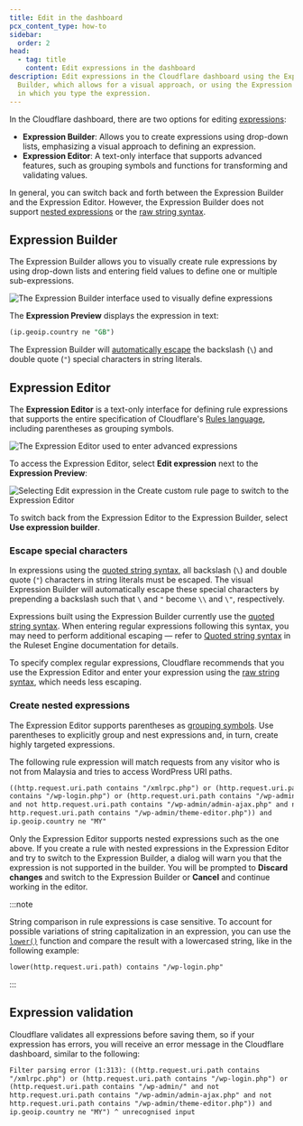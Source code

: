 ```yaml
---
title: Edit in the dashboard
pcx_content_type: how-to
sidebar:
  order: 2
head:
  - tag: title
    content: Edit expressions in the dashboard
description: Edit expressions in the Cloudflare dashboard using the Expression
  Builder, which allows for a visual approach, or using the Expression Editor,
  in which you type the expression.
---
```


In the Cloudflare dashboard, there are two options for editing [expressions](/ruleset-engine/rules-language/expressions/):

- **Expression Builder**: Allows you to create expressions using drop-down lists, emphasizing a visual approach to defining an expression.
- **Expression Editor**: A text-only interface that supports advanced features, such as grouping symbols and functions for transforming and validating values.

In general, you can switch back and forth between the Expression Builder and the Expression Editor. However, the Expression Builder does not support [nested expressions](#create-nested-expressions) or the [raw string syntax](/ruleset-engine/rules-language/values/#raw-string-syntax).

## Expression Builder

The Expression Builder allows you to visually create rule expressions by using drop-down lists and entering field values to define one or multiple sub-expressions.

![The Expression Builder interface used to visually define expressions](~/assets/images/ruleset-engine/language/expression-builder.png)

The **Expression Preview** displays the expression in text:

```sql
(ip.geoip.country ne "GB")
```

The Expression Builder will [automatically escape](#escape-special-characters) the backslash (`\`) and double quote (`"`) special characters in string literals.

## Expression Editor

The **Expression Editor** is a text-only interface for defining rule expressions that supports the entire specification of Cloudflare's [Rules language](/ruleset-engine/rules-language/), including parentheses as grouping symbols.

![The Expression Editor used to enter advanced expressions](~/assets/images/ruleset-engine/language/expression-editor.png)

To access the Expression Editor, select **Edit expression** next to the **Expression Preview**:

![Selecting Edit expression in the Create custom rule page to switch to the Expression Editor](~/assets/images/ruleset-engine/language/expression-builder.png)

To switch back from the Expression Editor to the Expression Builder, select **Use expression builder**.

### Escape special characters

In expressions using the [quoted string syntax](/ruleset-engine/rules-language/values/#quoted-string-syntax), all backslash (`\`) and double quote (`"`) characters in string literals must be escaped. The visual Expression Builder will automatically escape these special characters by prepending a backslash such that `\` and `"` become `\\` and `\"`, respectively.

Expressions built using the Expression Builder currently use the [quoted string syntax](/ruleset-engine/rules-language/values/#quoted-string-syntax). When entering regular expressions following this syntax, you may need to perform additional escaping — refer to [Quoted string syntax](/ruleset-engine/rules-language/values/#quoted-string-syntax) in the Ruleset Engine documentation for details.

To specify complex regular expressions, Cloudflare recommends that you use the Expression Editor and enter your expression using the [raw string syntax](/ruleset-engine/rules-language/values/#raw-string-syntax), which needs less escaping.

### Create nested expressions

The Expression Editor supports parentheses as [grouping symbols](/ruleset-engine/rules-language/operators/#grouping-symbols). Use parentheses to explicitly group and nest expressions and, in turn, create highly targeted expressions.

The following rule expression will match requests from any visitor who is not from Malaysia and tries to access WordPress URI paths.

```txt
((http.request.uri.path contains "/xmlrpc.php") or (http.request.uri.path
contains "/wp-login.php") or (http.request.uri.path contains "/wp-admin/"
and not http.request.uri.path contains "/wp-admin/admin-ajax.php" and not
http.request.uri.path contains "/wp-admin/theme-editor.php")) and
ip.geoip.country ne "MY"
```

Only the Expression Editor supports nested expressions such as the one above. If you create a rule with nested expressions in the Expression Editor and try to switch to the Expression Builder, a dialog will warn you that the expression is not supported in the builder. You will be prompted to **Discard changes** and switch to the Expression Builder or **Cancel** and continue working in the editor.

:::note

String comparison in rule expressions is case sensitive. To account for possible variations of string capitalization in an expression, you can use the [`lower()`](/ruleset-engine/rules-language/functions/#lower) function and compare the result with a lowercased string, like in the following example:

```txt
lower(http.request.uri.path) contains "/wp-login.php"
```

:::

## Expression validation

Cloudflare validates all expressions before saving them, so if your expression has errors, you will receive an error message in the Cloudflare dashboard, similar to the following:

```txt
Filter parsing error (1:313): ((http.request.uri.path contains
"/xmlrpc.php") or (http.request.uri.path contains "/wp-login.php") or
(http.request.uri.path contains "/wp-admin/" and not
http.request.uri.path contains "/wp-admin/admin-ajax.php" and not
http.request.uri.path contains "/wp-admin/theme-editor.php")) and
ip.geoip.country ne "MY") ^ unrecognised input
```
